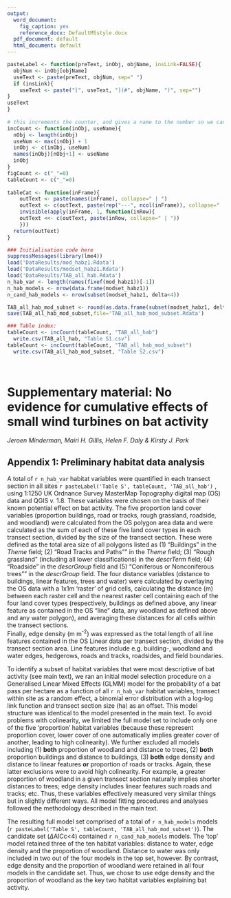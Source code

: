 ```yaml
---
output:
  word_document:
    fig_caption: yes
    reference_docx: DefaultMSstyle.docx
  pdf_document: default
  html_document: default
---
```


```r

pasteLabel <- function(preText, inObj, objName, insLink=FALSE){
  objNum <- inObj[objName]
  useText <- paste(preText, objNum, sep=" ")
  if (insLink){
    useText <- paste("[", useText, "](#", objName, ")", sep="")
}
useText
}
 
# this increments the counter, and gives a name to the number so we can reference it later
incCount <- function(inObj, useName){
  nObj <- length(inObj)
  useNum <- max(inObj) + 1
  inObj <- c(inObj, useNum)
  names(inObj)[nObj+1] <- useName
  inObj
}
figCount <- c("_"=0)
tableCount <- c("_"=0)
 
tableCat <- function(inFrame){
    outText <- paste(names(inFrame), collapse=" | ")
    outText <- c(outText, paste(rep("---", ncol(inFrame)), collapse=" | "))
    invisible(apply(inFrame, 1, function(inRow){
    outText <<- c(outText, paste(inRow, collapse=" | "))
    }))
  return(outText)
} 

### Initialisation code here
suppressMessages(library(lme4))
load('DataResults/mod_habz1.Rdata')
load('DataResults/modset_habz1.Rdata')
load('DataResults/TAB_all_hab.Rdata')
n_hab_var <- length(names(fixef(mod_habz1))[-1])
n_hab_models <- nrow(data.frame(modset_habz1))
n_cand_hab_models <- nrow(subset(modset_habz1, delta<4))

TAB_all_hab_mod_subset <- round(as.data.frame(subset(modset_habz1, delta<4)),3)
save(TAB_all_hab_mod_subset,file='TAB_all_hab_mod_subset.Rdata')

### Table index:
tableCount <- incCount(tableCount, "TAB_all_hab")
  write.csv(TAB_all_hab, "Table S1.csv")
tableCount <- incCount(tableCount, "TAB_all_hab_mod_subset")
  write.csv(TAB_all_hab_mod_subset, "Table S2.csv")
        
          
```

# Supplementary material: No evidence for cumulative effects of small wind turbines on bat activity
*Jeroen Minderman, Mairi H. Gillis, Helen F. Daly & Kirsty J. Park*

## Appendix 1: Preliminary habitat data analysis

A total of `r n_hab_var` habitat variables were quantified in each transect section in all sites `r pasteLabel('Table S', tableCount, 'TAB_all_hab')` , using 1:1250 UK Ordnance Survey MasterMap Topography digital map (OS) data and QGIS v. 1.8. These variables were chosen on the basis of their known potential effect on bat activity. 
The five proportion land cover variables (proportion buildings, road or tracks, rough grassland, roadside, and woodland) were calculated from the OS polygon area data and were calculated as the sum of each of these five land cover types in each transect section, divided by the size of the transect section. These were defined as the total area size of all polygons listed as (1) "Buildings" in the *Theme* field; (2) "Road Tracks and Paths"" in the *Theme* field; (3) "Rough grassland" (including all lower classifications) in the *descrTerm* field; (4) "Roadside" in the *descrGroup* field and (5) "Coniferous or Nonconiferous trees"" in the *descrGroup* field.
The four distance variables (distance to buildings, linear features, trees and water) were calculated by overlaying the OS data with a 1x1m 'raster' of grid cells, calculating the distance (m) between each raster cell and the nearest raster cell containing each of the four land cover types (respectively, buildings as defined above, any linear feature as contained in the OS "line" data, any woodland as defined above and any water polygon), and averaging these distances for all cells within the transect sections.  
Finally, edge density (m m^-2^) was expressed as the total length of all line features contained in the OS Linear data per transect section, divided by the transect section area. Line features include e.g. building-, woodland and water edges, hedgerows, roads and tracks, roadsides, and field boundaries.

To identify a subset of habitat variables that were most descriptive of bat activity (see main text), we ran an initial model selection procedure on a Generalised Linear Mixed Effects (GLMM) model for the probability of a bat pass per hectare as a function of all `r n_hab_var` habitat variables, transect within site as a random effect, a binomial error distribution with a log-log link function and transect section size (ha) as an offset. This model structure was identical to the model presented in the main text. To avoid problems with colinearity, we limited the full model set to include only one of the five 'proportion' habitat variables (because these represent proportion cover, lower cover of one automatically implies greater cover of another, leading to high colinearity). We further excluded all models including (1) **both** proportion of woodland and distance to trees, (2) **both** proportion buildings and distance to buildings, (3) **both** edge density and distance to linear features **or** proportion of roads or tracks. Again, these latter exclusions were to avoid high colinearity. For example, a greater proportion of woodland in a given transect section naturally implies shorter distances to trees; edge density includes linear features such roads and tracks; etc. Thus, these variables effectively measured very similar things but in slightly different ways. All model fitting procedures and analyses followed the methodology described in the main text.

The resulting full model set comprised of a total of `r n_hab_models` models (`r pasteLabel('Table S', tableCount, 'TAB_all_hab_mod_subset')`). The candidate set ($\Delta$AICc<4) contained `r n_cand_hab_models` models. The 'top' model retained three of the ten habitat variables: distance to water, edge density and the proportion of woodland. Distance to water was only included in two out of the four models in the top set, however. By contrast, edge density and the proportion of woodland were retained in all four models in the candidate set. Thus, we chose to use edge density and the proportion of woodland as the key two habitat variables explaining bat activity.





